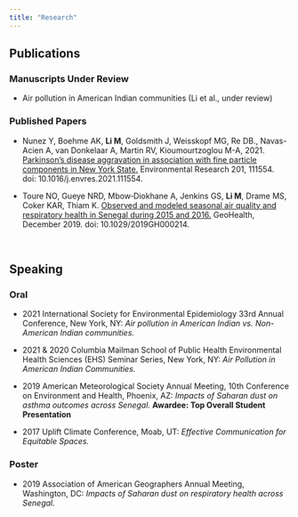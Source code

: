 ```yaml
---
title: "Research"
---
```


## Publications

### Manuscripts Under Review
* Air pollution in American Indian communities (Li et al., under review)


### Published Papers
* Nunez Y, Boehme AK, **Li M**, Goldsmith J, Weisskopf MG, Re DB., Navas-Acien A, 
van Donkelaar A, Martin RV, Kioumourtzoglou M-A, 2021. [Parkinson’s disease aggravation in association with fine particle components in New York State.](https://doi.org/10.1016/j.envres.2021.111554) Environmental Research 201, 111554. doi: 10.1016/j.envres.2021.111554.

* Toure NO, Gueye NRD, Mbow‐Diokhane A, Jenkins GS, **Li M**, Drame MS, Coker KAR, Thiam K. [Observed and modeled seasonal air quality and respiratory health in Senegal during 2015 and 2016.](https://agupubs.onlinelibrary.wiley.com/doi/full/10.1029/2019GH000214) GeoHealth, December 2019. doi: 10.1029/2019GH000214. 
 
<br>


## Speaking

### Oral

* 2021 International Society for Environmental Epidemiology 33rd Annual Conference, New York, NY:  _Air pollution in American Indian vs. Non-American Indian communities._

* 2021 & 2020 Columbia Mailman School of Public Health Environmental Health Sciences (EHS) Seminar Series, New York, NY:  _Air Pollution in American Indian Communities._

* 2019 American Meteorological Society Annual Meeting, 10th Conference on 
Environment and Health, Phoenix, AZ: _Impacts of Saharan dust on asthma outcomes across Senegal._ **Awardee: Top Overall Student Presentation**

* 2017 Uplift Climate Conference, Moab, UT: _Effective Communication for Equitable Spaces._

### Poster
* 2019 Association of American Geographers Annual Meeting, Washington, DC: _Impacts of Saharan dust on respiratory health across Senegal._





